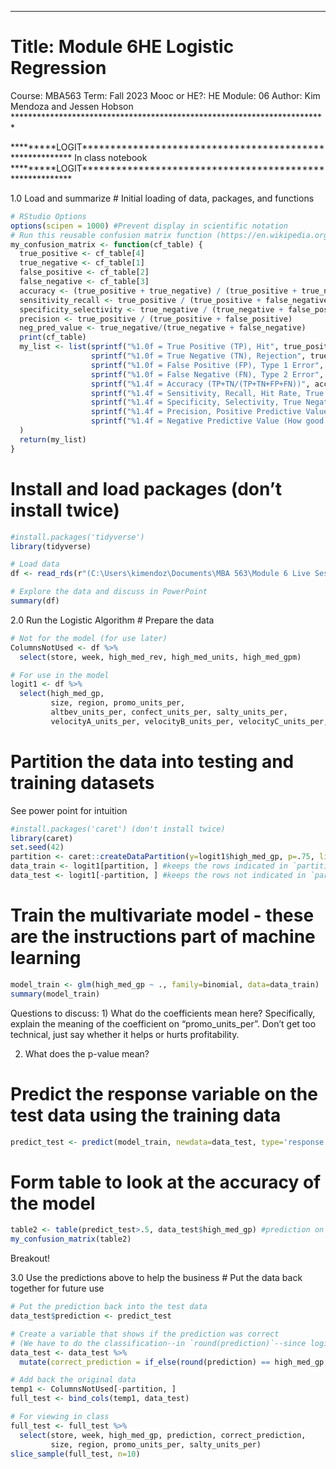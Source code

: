 ************************************************************************
# Title: Module 6HE Logistic Regression
Course: MBA563
Term: Fall 2023
Mooc or HE?: HE
Module: 06
Author: Kim Mendoza and Jessen Hobson
************************************************************************

*********LOGIT*********************************************************
In class notebook
*********LOGIT*********************************************************



1.0 Load and summarize
# Initial loading of data, packages, and functions
```{r}
# RStudio Options
options(scipen = 1000) #Prevent display in scientific notation
# Run this reusable confusion matrix function (https://en.wikipedia.org/wiki/Confusion_matrix)
my_confusion_matrix <- function(cf_table) {
  true_positive <- cf_table[4]
  true_negative <- cf_table[1]
  false_positive <- cf_table[2]
  false_negative <- cf_table[3]
  accuracy <- (true_positive + true_negative) / (true_positive + true_negative + false_positive + false_negative)
  sensitivity_recall <- true_positive / (true_positive + false_negative) 
  specificity_selectivity <- true_negative / (true_negative + false_positive)
  precision <- true_positive / (true_positive + false_positive) 
  neg_pred_value <- true_negative/(true_negative + false_negative)
  print(cf_table)
  my_list <- list(sprintf("%1.0f = True Positive (TP), Hit", true_positive),
                  sprintf("%1.0f = True Negative (TN), Rejection", true_negative),
                  sprintf("%1.0f = False Positive (FP), Type 1 Error", false_positive),
                  sprintf("%1.0f = False Negative (FN), Type 2 Error", false_negative),
                  sprintf("%1.4f = Accuracy (TP+TN/(TP+TN+FP+FN))", accuracy), 
                  sprintf("%1.4f = Sensitivity, Recall, Hit Rate, True Positive Rate (How many positives did the model get right? TP/(TP+FN))", sensitivity_recall),
                  sprintf("%1.4f = Specificity, Selectivity, True Negative Rate (How many negatives did the model get right? TN/(TN+FP))", specificity_selectivity),
                  sprintf("%1.4f = Precision, Positive Predictive Value (How good are the model's positive predictions? TP/(TP+FP))", precision),
                  sprintf("%1.4f = Negative Predictive Value (How good are the model's negative predictions? TN/(TN+FN)", neg_pred_value)
  )
  return(my_list)
}
```

# Install and load packages (don't install twice)
```{r}
#install.packages('tidyverse')
library(tidyverse)

# Load data
df <- read_rds(r"(C:\Users\kimendoz\Documents\MBA 563\Module 6 Live Session\mod6HE_logit.rds)")

# Explore the data and discuss in PowerPoint
summary(df)
```
















































2.0 Run the Logistic Algorithm
# Prepare the data
```{r}
# Not for the model (for use later)
ColumnsNotUsed <- df %>% 
  select(store, week, high_med_rev, high_med_units, high_med_gpm)

# For use in the model
logit1 <- df %>% 
  select(high_med_gp, 
         size, region, promo_units_per, 
         altbev_units_per, confect_units_per, salty_units_per,
         velocityA_units_per, velocityB_units_per, velocityC_units_per, velocityD_units_per, velocityNEW_units_per)

```










































# Partition the data into testing and training datasets

See power point for intuition

```{r}
#install.packages('caret') (don't install twice)
library(caret)
set.seed(42) 
partition <- caret::createDataPartition(y=logit1$high_med_gp, p=.75, list=FALSE) #gives matrix of row numbers
data_train <- logit1[partition, ] #keeps the rows indicated in `partition` and all columns from `logit1`
data_test <- logit1[-partition, ] #keeps the rows not indicated in `partition` and all columns from `logit1`
```


































# Train the multivariate model - these are the instructions part of machine learning
```{r}
model_train <- glm(high_med_gp ~ ., family=binomial, data=data_train)
summary(model_train)
```

Questions to discuss:
1) What do the coefficients mean here? Specifically, explain the meaning of the coefficient on “promo_units_per”. 
Don't get too technical, just say whether it helps or hurts profitability.

2) What does the p-value mean?






































# Predict the response variable on the test data using the training data
```{r}
predict_test <- predict(model_train, newdata=data_test, type='response')
```






























# Form table to look at the accuracy of the model
```{r}
table2 <- table(predict_test>.5, data_test$high_med_gp) #prediction on left and truth on top
my_confusion_matrix(table2)
```

Breakout!




































3.0 Use the predictions above to help the business
# Put the data back together for future use
```{r}
# Put the prediction back into the test data
data_test$prediction <- predict_test

# Create a variable that shows if the prediction was correct 
# (We have to do the classification--in `round(prediction)`--since logistic regression gives us a probability)
data_test <- data_test %>% 
  mutate(correct_prediction = if_else(round(prediction) == high_med_gp, 'correct', 'WRONG!'))

# Add back the original data
temp1 <- ColumnsNotUsed[-partition, ]
full_test <- bind_cols(temp1, data_test)

# For viewing in class
full_test <- full_test %>% 
  select(store, week, high_med_gp, prediction, correct_prediction, 
         size, region, promo_units_per, salty_units_per)
slice_sample(full_test, n=10)
```


